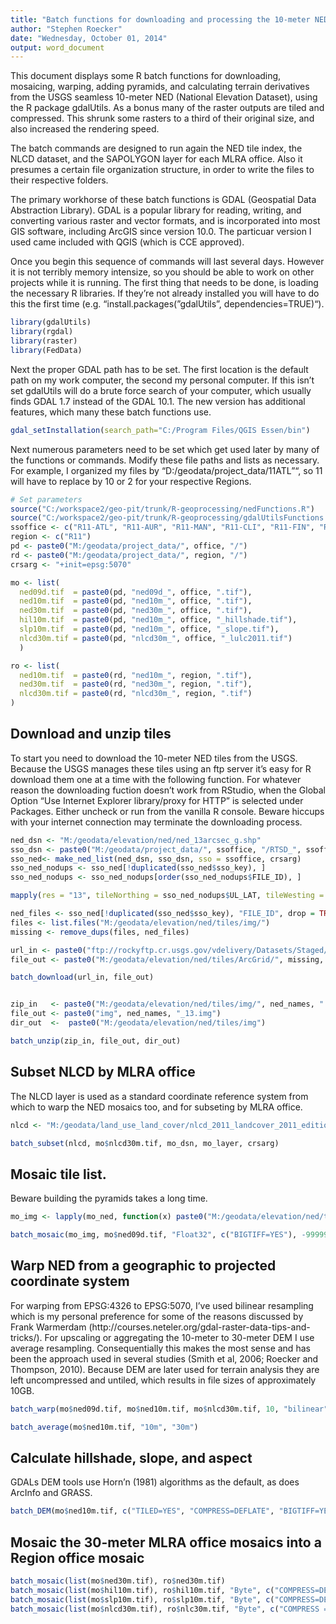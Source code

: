 ---
title: "Batch functions for downloading and processing the 10-meter NED"
author: "Stephen Roecker"
date: "Wednesday, October 01, 2014"
output: word_document
---

This document displays some R batch functions for downloading, mosaicing, warping, adding pyramids, and calculating terrain derivatives from the USGS seamless 10-meter NED (National Elevation Dataset), using the R package gdalUtils. As a bonus many of the raster outputs are tiled and compressed. This shrunk some rasters to a third of their original size, and also increased the rendering speed.

The batch commands are designed to run again the NED tile index, the NLCD dataset, and the SAPOLYGON layer for each MLRA office. Also it presumes a certain file organization structure, in order to write the files to their respective folders.

The primary workhorse of these batch functions is GDAL (Geospatial Data Abstraction Library). GDAL is a popular library for reading, writing, and converting various raster and vector formats, and is incorporated into most GIS software, including ArcGIS since version 10.0. The particuar version I used came included with QGIS (which is CCE approved).

Once you begin this sequence of commands will last several days. However it is not terribly memory intensize, so you should be able to work on other projects while it is running. The first thing that needs to be done, is loading the necessary R libraries. If they're not already installed you will have to do this the first time (e.g. "install.packages("gdalUtils", dependencies=TRUE)").

```{r install and load packages, eval=FALSE}
library(gdalUtils)
library(rgdal)
library(raster)
library(FedData)
```

Next the proper GDAL path has to be set. The first location is the default path on my work computer, the second my personal computer. If this isn't set gdalUtils will do a brute force search of your computer, which usually finds GDAL 1.7 instead of the GDAL 10.1. The new version has additional features, which many these batch functions use. 
```{r set gdal path, eval=FALSE}
gdal_setInstallation(search_path="C:/Program Files/QGIS Essen/bin")
```

Next numerous parameters need to be set which get used later by many of the functions or commands. Modify these file paths and lists as necessary. For example, I organized my files by "D:/geodata/project_data/11ATL"", so 11 will have to replace by 10 or 2 for your respective Regions.
```{r, eval=FALSE}
# Set parameters
source("C:/workspace2/geo-pit/trunk/R-geoprocessing/nedFunctions.R")
source("C:/workspace2/geo-pit/trunk/R-geoprocessing/gdalUtilsFunctions.R")
ssoffice <- c("R11-ATL", "R11-AUR", "R11-MAN", "R11-CLI", "R11-FIN", "R11-GAL", "R11-IND", "R11-JUE", "R11-SPR", "R11-UNI", "R11-WAV")
region <- c("R11")
pd <- paste0("M:/geodata/project_data/", office, "/")
rd <- paste0("M:/geodata/project_data/", region, "/")
crsarg <- "+init=epsg:5070"

mo <- list(
  ned09d.tif  = paste0(pd, "ned09d_", office, ".tif"),
  ned10m.tif  = paste0(pd, "ned10m_", office, ".tif"),
  ned30m.tif  = paste0(pd, "ned30m_", office, ".tif"),
  hil10m.tif  = paste0(pd, "ned10m_", office, "_hillshade.tif"),
  slp10m.tif  = paste0(pd, "ned10m_", office, "_slope.tif"),
  nlcd30m.tif = paste0(pd, "nlcd30m_", office, "_lulc2011.tif")
  )

ro <- list(
  ned10m.tif  = paste0(rd, "ned10m_", region, ".tif"),
  ned30m.tif  = paste0(rd, "ned30m_", region, ".tif"),
  nlcd30m.tif = paste0(rd, "nlcd30m_", region, ".tif")
)
```


## Download and unzip tiles
To start you need to download the 10-meter NED tiles from the USGS. Because the USGS manages these tiles using an ftp server it's easy for R download them one at a time with the following function. For whatever reason the downloading fuction doesn't work from RStudio, when the Global Option "Use Internet Explorer library/proxy for HTTP" is selected under Packages. Either uncheck or run from the vanilla R console. Beware hiccups with your internet connection may terminate the downloading process.

```{r, eval=FALSE}
ned_dsn <- "M:/geodata/elevation/ned/ned_13arcsec_g.shp"
sso_dsn <- paste0("M:/geodata/project_data/", ssoffice, "/RTSD_", ssoffice, "_FY17.gdb")
sso_ned<- make_ned_list(ned_dsn, sso_dsn, sso = ssoffice, crsarg)
sso_ned_nodups <- sso_ned[!duplicated(sso_ned$sso_key), ]
sso_ned_nodups <- sso_ned_nodups[order(sso_ned_nodups$FILE_ID), ]

mapply(res = "13", tileNorthing = sso_ned_nodups$UL_LAT, tileWesting = abs(sso_ned_nodups$UL_LON), raw.dir = "M:/geodata/elevation/ned/tiles/img/", format = "IMG", download_ned_tile)

ned_files <- sso_ned[!duplicated(sso_ned$sso_key), "FILE_ID", drop = TRUE]
files <- list.files("M:/geodata/elevation/ned/tiles/img/")
missing <- remove_dups(files, ned_files)

url_in <- paste0("ftp://rockyftp.cr.usgs.gov/vdelivery/Datasets/Staged/NED/13/IMG/", missing, ".zip")
file_out <- paste0("M:/geodata/elevation/ned/tiles/ArcGrid/", missing, ".zip")

batch_download(url_in, file_out)


zip_in   <- paste0("M:/geodata/elevation/ned/tiles/img/", ned_names, ".zip")
file_out <- paste0("img", ned_names, "_13.img")
dir_out  <-  paste0("M:/geodata/elevation/ned/tiles/img")

batch_unzip(zip_in, file_out, dir_out)
```

## Subset NLCD by MLRA office
The NLCD layer is used as a standard coordinate reference system from which to warp the NED mosaics too, and for subseting by MLRA office.
```{r, eval=FALSE}
nlcd <- "M:/geodata/land_use_land_cover/nlcd_2011_landcover_2011_edition_2014_03_31.img"

batch_subset(nlcd, mo$nlcd30m.tif, mo_dsn, mo_layer, crsarg)
```

## Mosaic tile list. 
Beware building the pyramids takes a long time.
```{r, eval=FALSE}
mo_img <- lapply(mo_ned, function(x) paste0("M:/geodata/elevation/ned/tiles/img/img", x, "_13.img"))

batch_mosaic(mo_img, mo$ned09d.tif, "Float32", c("BIGTIFF=YES"), -99999)
```


## Warp NED from a geographic to projected coordinate system 
For warping from EPSG:4326 to EPSG:5070, I've used bilinear resampling which is my personal preference for some of the reasons discussed by Frank Warmerdam (http://courses.neteler.org/gdal-raster-data-tips-and-tricks/). For upscaling or aggregating the 10-meter to 30-meter DEM I use average resampling. Consequentially this makes the most sense and has been the approach used in several studies (Smith et al, 2006; Roecker and Thompson, 2010). Because DEM are later used for terrain analysis they are left uncompressed and untiled, which results in file sizes of approximately 10GB.
```{r, eval=FALSE}
batch_warp(mo$ned09d.tif, mo$ned10m.tif, mo$nlcd30m.tif, 10, "bilinear", CRSargs(CRS("+init=epsg:4326")), crsarg, "Float32", -99999, c("BIGTIFF=YES"))

batch_average(mo$ned10m.tif, "10m", "30m")
```

## Calculate hillshade, slope, and aspect
GDALs DEM tools use Horn'n (1981) algorithms as the default, as does ArcInfo and GRASS.
```{r, eval=FALSE}
batch_DEM(mo$ned10m.tif, c("TILED=YES", "COMPRESS=DEFLATE", "BIGTIFF=YES"))
```

## Mosaic the 30-meter MLRA office mosaics into a Region office mosaic
```{r, eval=FALSE}
batch_mosaic(list(mo$ned30m.tif), ro$ned30m.tif)
batch_mosaic(list(mo$hil10m.tif), ro$hil10m.tif, "Byte", c("COMPRESS=DEFLATE", "TILED=YES", "BIGTIFF=YES"), 0)
batch_mosaic(list(mo$slp10m.tif), ro$slp10m.tif, "Byte", c("COMPRESS=DEFLATE", "TILED=YES", "BIGTIFF=YES"), 0)
batch_mosaic(list(mo$nlcd30m.tif), ro$nlc30m.tif, "Byte", c("COMPRESS = DEFLATE", "TILED = YES", "BIGTIFF = YES"), 0)
```
